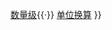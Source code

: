 {{Navbox
|name = 天文長度
|title = [[天文學]][[长度|長度單位]]
|state = {{{state|autocollapse}}}
|bodyclass = hlist
|list1 =
* [[地球半径]]（''R''<sub>🜨</sub>或''R<sub>E</sub>''）
* [[光秒]]（ls）
* [[太阳半径]]（''R''<sub>☉</sub>）
* [[京米]]（Gm）
* [[天文單位]]（AU）
* [[光年]]（ly）
* [[秒差距]]（pc）
|below = 參見：[[宇宙距离尺度]]{{·}} [[数量级_(长度)|数量级]]{{·}} [[单位换算]]
}}<noinclude>
{{Documentation}}
</noinclude>